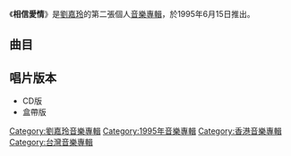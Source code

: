 {{Album infobox | <!-- See Wikipedia:WikiProject_Albums -->
| Name        = 相信愛情
| Type        = [[專輯|專輯]]
| Artist      = [[劉嘉玲|劉嘉玲]]
| Cover       =
| Released    = 1995年6月15日
| Recorded    = 1995年
| Genre       = [[國語流行音樂|國語流行音樂]]
| Length      = 43分52秒
| Label       = [[巨石音樂|巨石音樂]]
| Number      = 
| Last album  = [[真情流露_(劉嘉玲專輯)|真情流露]]<br>（1994年）
| This album  = '''相信愛情'''<br>（1995年）
| Next album  = [[情冷卻|情冷卻]]<br>（1996年）
}}

《'''相信愛情'''》是[[劉嘉玲|劉嘉玲]]的第二張個人[[音樂專輯|音樂專輯]]，於1995年6月15日推出。

==曲目==
{{Tracklist
| font_size = 
| total_length = 43:52

| music_credits = yes
| lyrics_credits = yes
| arranger_credits = yes
| producer_credits = yes
| longnote_column = yes

| title1 = 相信你
| note1 = 
| music1 = [[黃國倫|黃國倫]]
| lyrics1 = [[姚謙|姚謙]]
| arranger1 = [[鮑比達|鮑比達]]
| producer1 = 黃國倫
| longnote1 = 第一主打歌
| length1 = 3:53

| title2 = 對爱不放心
| note2 = [[黎沸揮|黎沸揮]]合唱
| music2 = [[曹俊鴻|曹俊鴻]]
| lyrics2 = [[厲曼婷|厲曼婷]]
| arranger2 = [[Andrew_Lum|Andrew Lum]]
| producer2 = 曹俊鴻
| longnote2 = 第二主打歌
| length2 = 3:59

| title3 = 放心不下
| note3 = 
| music3 = [[吳旭文|吳旭文]]
| lyrics3 = 姚謙
| arranger3 = [[吳慶隆|吳慶隆]]
| producer3 = [[鄭柏秋|鄭柏秋]]
| longnote3 = 
| length3 = 4:12

| title4 = 你不在也好
| note4 = 
| music4 = [[巫啟賢|巫啟賢]]
| lyrics4 = [[何啟弘|何啟弘]]
| arranger4 = [[王豫民|王豫民]]
| producer4 = 黃國倫
| longnote4 = 
| length4 = 4:54

| title5 = 自由
| note5 = 
| music5 = [[袁惟仁|袁惟仁]] 
| lyrics5 = 袁惟仁
| arranger5 = [[王繼康|王繼康]]
| producer5 = [[吳大衛|吳大衛]]
| longnote5 = 
| length5 = 4:42

| title6 = 遗失的情書
| note6 = 
| music6 =  [[郭蘅祈|郭蘅祈]]
| lyrics6 = [[鄔裕康|鄔裕康]]
| arranger6 = 吳慶隆
| producer6 = 鄭柏秋
| longnote6 = 第三主打歌
| length6 = 3:42

| title7 = 自己才懂的眼淚  
| note7 = 
| music7 = 吳大衛
| lyrics7 = [[十一郎|十一郎]]
| arranger7 = 王繼康
| producer7 = 吳大衛
| longnote7 = 第四主打歌
| length7 = 5:42

| title8 = 被愛捉弄
| note8 = 
| music8 = 曹俊鴻
| lyrics8 = [[余俊彥|余俊彥]]<br>[[陳冠蒨|陳冠蒨]]
| arranger8 = 鮑比達
| producer8 = 曹俊鴻
| longnote8 = 
| length8 = 4:30

| title9 = 愛得深想得多
| note9 = 
| music9 = 曹俊鴻
| lyrics9 = [[姚若龍|姚若龍]]
| arranger9 = 鮑比達
| producer9 = 曹俊鴻
| longnote9 = 
| length9 = 3:55

| title10 = 單身女子
| note10 = 
| music10 = [[張翰群|張翰群]] 
| lyrics10 = [[陳衍利|陳衍利]]
| arranger10 = 王繼康
| producer10 = 吳大衛
| longnote10 = 
| length10 = 4:21
}}

== 唱片版本 ==
*CD版
*盒帶版


[[Category:劉嘉玲音樂專輯|Category:劉嘉玲音樂專輯]]
[[Category:1995年音樂專輯|Category:1995年音樂專輯]]
[[Category:香港音樂專輯|Category:香港音樂專輯]]
[[Category:台灣音樂專輯|Category:台灣音樂專輯]]